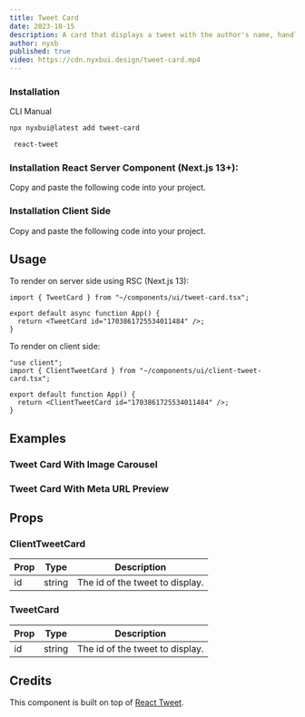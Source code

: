 ```yaml
---
title: Tweet Card
date: 2023-10-15
description: A card that displays a tweet with the author's name, handle, and profile picture.
author: nyxb
published: true
video: https://cdn.nyxbui.design/tweet-card.mp4
---
```


<ComponentPreview name="tweet-card-demo" />


### Installation

<Tabs defaultValue="cli">

<TabsList>
  <TabsTrigger value="cli">CLI</TabsTrigger>
  <TabsTrigger value="manual">Manual</TabsTrigger>
</TabsList>
<TabsContent value="cli">

```bash
npx nyxbui@latest add tweet-card
```

</TabsContent>

<TabsContent value="manual">

<Steps>

```bash
 react-tweet
```

### Installation React Server Component (Next.js 13+):

Copy and paste the following code into your project.

<ComponentSource name="tweet-card" />

### Installation Client Side

Copy and paste the following code into your project.

<ComponentSource name="client-tweet-card" />

</Steps>

</TabsContent>

</Tabs>

## Usage

To render on server side using RSC (Next.js 13):

```tsx
import { TweetCard } from "~/components/ui/tweet-card.tsx";

export default async function App() {
  return <TweetCard id="1703861725534011484" />;
}
```

To render on client side:

```tsx
"use client";
import { ClientTweetCard } from "~/components/ui/client-tweet-card.tsx";

export default function App() {
  return <ClientTweetCard id="1703861725534011484" />;
}
```

## Examples

### Tweet Card With Image Carousel

<ComponentPreview name="tweet-card-images" />

### Tweet Card With Meta URL Preview

<ComponentPreview name="tweet-card-meta-preview" />

## Props

### ClientTweetCard

| Prop | Type | Description                     |
| ---- | ---- | ------------------------------- |
| id   | string   | The id of the tweet to display. |

### TweetCard

| Prop | Type | Description                     |
| ---- | ---- | ------------------------------- |
| id   | string   | The id of the tweet to display. |

## Credits

This component is built on top of [React Tweet](https://react-tweet.vercel.app/).
